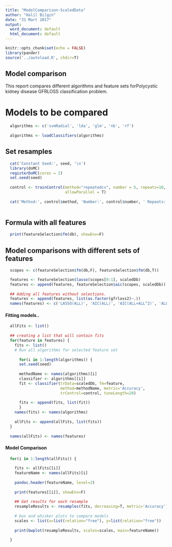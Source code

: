 ```yaml
---
title: "ModelComparison-ScaledData"
author: "Halil Bilgin"
date: "31 Mart 2017"
output:
  word_document: default
  html_document: default
---
```


```r
knitr::opts_chunk$set(echo = FALSE)
library(pander)
source('../autoload.R', chdir=T)
```

## Model comparison

This report compares different algorithms and feature sets forPolycystic kidney disease GFRLOSS classification problem.

# Models to be compared
```r
  algorithms <- c('svmRadial', 'lda', 'glm', 'nb', 'rf')
  
  algorithms <- loadClassifiers(algorithms)
```

## Set resamples
```r
  
  cat('Constant Seed:', seed, '\n')
  library(doMC)
  registerDoMC(cores = 2)
  set.seed(seed)
  
  control <- trainControl(method="repeatedcv", number = 5, repeats=10, 
                          allowParallel = T)
  
  cat('Method:', control$method, 'Number:', control$number, ' Repeats:',control$repeats, 'Training Percentage:', control$p)
  
```

## Formula with all features
``` r
  print(featureSelection$fm(db), showEnv=F)
```

## Model comparisons with different sets of features

```r
  scopes <- c(featureSelection$fm(db,F), featureSelection$fm(db,T))

  features <- featureSelection$lasso(scopes[0:1], scaledDb)
  features <- append(features, featureSelection$aic(scopes, scaledDb))
  
  ## Adding all features without selections.
  features <- append(features, list(as.factor(gfrloss2)~.))
  names(features) <- c('LASSO(ALL)', 'AIC(ALL)', 'AIC(ALL+ALL^2)', 'ALL')

```

#### Fitting models..
``` r
  allFits <- list()
  
  ## creating a list that will contain fits
  for(feature in features) {
    fits <- list()
    # Run all algorithms for selected feature set
    
      for(i in 1:length(algorithms)) { 
      set.seed(seed)
      
      methodName <- names(algorithms)[i]
      classifier <- algorithms[[i]]
      fit <- classifier(trData=scaledDb, fm=feature,
                        method=methodName, metric='Accuracy',
                        trControl=control, tuneLength=20)
      
      fits <- append(fits, list(fit))
      }
    names(fits) <- names(algorithms)
    
    allFits <- append(allFits, list(fits))
  }
  
  names(allFits) <- names(features)
```

#### Model Comparison
```r
  for(i in 1:length(allFits)) {
    
    fits <- allFits[[i]]
    featureName <- names(allFits)[i]
    
    pandoc.header(featureName, level=2)
    
    print(features[[i]], showEnv=F)
    
    ## Get results for each resample 
    resampleResults <- resamples(fits, decreasing=T, metric='Accuracy')
    
    # box and whisker plots to compare models
    scales <- list(x=list(relation="free"), y=list(relation="free"))
    
    print(bwplot(resampleResults, scales=scales, main=featureName))
    
  }
```


